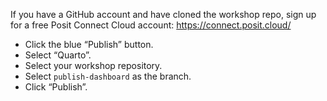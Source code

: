 If you have a GitHub account and have cloned the workshop repo, sign up for a free Posit Connect Cloud account: <https://connect.posit.cloud/>

* Click the blue "Publish" button.
* Select "Quarto".
* Select your workshop repository.
* Select `publish-dashboard` as the branch.
* Click "Publish".